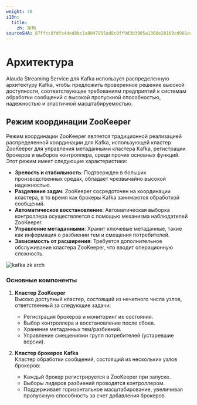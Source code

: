```yaml
---
weight: 40
i18n:
  title:
    zh: 架构
sourceSHA: 87ffcc8fdfa4ded8bc1a8047955ad8c0ff9d3b3905a1360e28169cd981ec9e7e
---
```


# Архитектура

Alauda Streaming Service для Kafka использует распределенную архитектуру Kafka, чтобы предложить проверенное решение высокой доступности, соответствующее требованиям предприятий к системам обработки сообщений с высокой пропускной способностью, надежностью и эластичной масштабируемостью.

## Режим координации ZooKeeper

Режим координации ZooKeeper является традиционной реализацией распределенной координации для Kafka, использующей кластер ZooKeeper для управления метаданными кластера Kafka, регистрации брокеров и выборов контроллера, среди прочих основных функций. Этот режим имеет следующие характеристики:

- **Зрелость и стабильность**: Подтвержден в больших производственных средах, обладает чрезвычайно высокой надежностью.
- **Разделение задач**: ZooKeeper сосредоточен на координации кластера, в то время как брокеры Kafka занимаются обработкой сообщений.
- **Автоматическое восстановление**: Автоматическая выборка контроллера осуществляется с помощью механизма наблюдателей ZooKeeper.
- **Управление метаданными**: Хранит ключевые метаданные, такие как информация о разбиении тем и смещения потребителей.
- **Зависимость от расширения**: Требуется дополнительное обслуживание кластера ZooKeeper, что вводит операционную сложность.

![kafka zk arch](../en/assets/zk_arch.png)

### Основные компоненты

1. **Кластер ZooKeeper**\
   Высоко доступный кластер, состоящий из нечетного числа узлов, ответственный за следующие задачи:
   - Регистрация брокеров и мониторинг их состояния.
   - Выбор контроллера и восстановление после сбоев.
   - Хранение метаданных тем/разбиений.
   - Управление смещениями групп потребителей (устаревшие версии).

2. **Кластер брокеров Kafka**\
   Кластер обработки сообщений, состоящий из нескольких узлов брокеров:
   - Каждый брокер регистрируется в ZooKeeper при запуске.
   - Выборы лидеров разбиений проводятся контроллером.
   - Поддерживает горизонтальное масштабирование, увеличивая пропускную способность за счет добавления брокеров.
